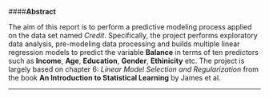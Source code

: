 

####**Abstract**

The aim of this report is to perform a predictive modeling process applied on the data set named _Credit_. Specifically, the 
project performs exploratory data analysis, pre-modeling data processing and builds multiple linear regression models to predict 
the variable **Balance** in terms of ten predictors such as **Income**, **Age**, **Education**, **Gender**, **Ethinicity** etc. The project
is largely based on chapter 6: _Linear Model Selection and Regularization_ from the book **An Introduction to Statistical Learning** 
by James et al. 

<hr>
